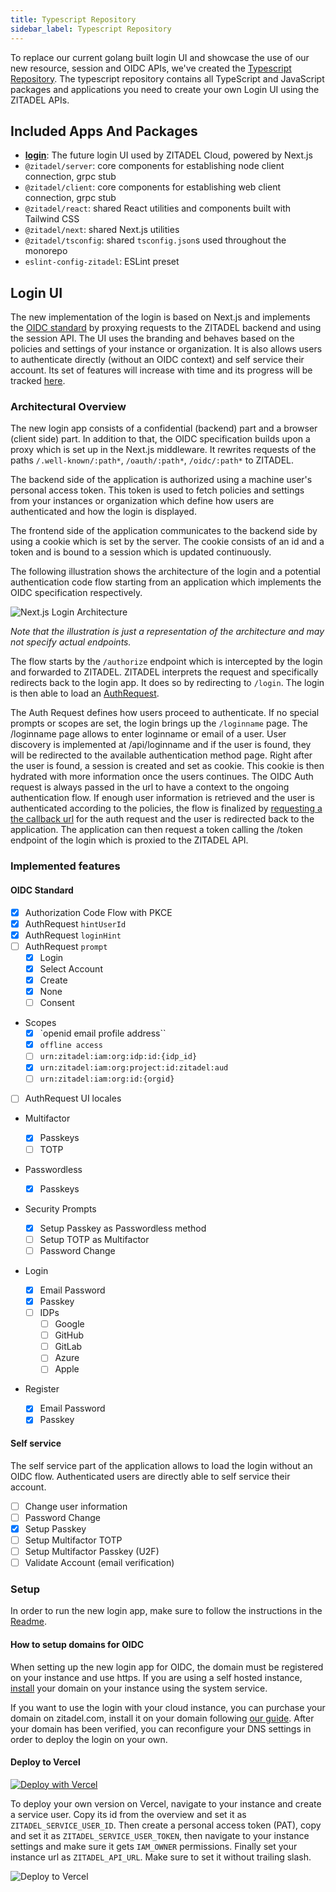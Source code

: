 ```yaml
---
title: Typescript Repository
sidebar_label: Typescript Repository
---
```


To replace our current golang built login UI and showcase the use of our new resource, session and OIDC APIs, we've created the [Typescript Repository](https://github.com/zitadel/typescript).
The typescript repository contains all TypeScript and JavaScript packages and applications you need to create your own Login UI using the ZITADEL APIs.

## Included Apps And Packages

- **[login](./typescript-repo#new-login-ui)**: The future login UI used by ZITADEL Cloud, powered by Next.js
- `@zitadel/server`: core components for establishing node client connection, grpc stub
- `@zitadel/client`: core components for establishing web client connection, grpc stub
- `@zitadel/react`: shared React utilities and components built with Tailwind CSS
- `@zitadel/next`: shared Next.js utilities
- `@zitadel/tsconfig`: shared `tsconfig.json`s used throughout the monorepo
- `eslint-config-zitadel`: ESLint preset

## Login UI

The new implementation of the login is based on Next.js and implements the [OIDC standard](./oidc-standard) by proxying requests to the ZITADEL backend and using the session API.
The UI uses the branding and behaves based on the policies and settings of your instance or organization.
It is also allows users to authenticate directly (without an OIDC context) and self service their account.
Its set of features will increase with time and its progress will be tracked [here](./typescript-repo#implemented-features).

### Architectural Overview

The new login app consists of a confidential (backend) part and a browser (client side) part.
In addition to that, the OIDC specification builds upon a proxy which is set up in the Next.js middleware. It rewrites requests of the paths `/.well-known/:path*`, `/oauth/:path*`, `/oidc/:path*` to ZITADEL.

The backend side of the application is authorized using a machine user's personal access token.
This token is used to fetch policies and settings from your instances or organization which define how users are authenticated and how the login is displayed.

The frontend side of the application communicates to the backend side by using a cookie which is set by the server.
The cookie consists of an id and a token and is bound to a session which is updated continuously.

The following illustration shows the architecture of the login and a potential authentication code flow starting from an application which implements the OIDC specification respectively.

![Next.js Login Architecture](/img/typescript-login-architecture.png)

_Note that the illustration is just a representation of the architecture and may not specify actual endpoints._

The flow starts by the `/authorize` endpoint which is intercepted by the login and forwarded to ZITADEL.
ZITADEL interprets the request and specifically redirects back to the login app.
It does so by redirecting to `/login`.
The login is then able to load an [AuthRequest](/docs/apis/resources/oidc_service/oidc-service-get-auth-request#get-oidc-auth-request-details).

The Auth Request defines how users proceed to authenticate. If no special prompts or scopes are set, the login brings up the `/loginname` page.
The /loginname page allows to enter loginname or email of a user. User discovery is implemented at /api/loginname and if the user is found, they will be redirected to the available authentication method page.
Right after the user is found, a session is created and set as cookie.
This cookie is then hydrated with more information once the users continues.
The OIDC Auth request is always passed in the url to have a context to the ongoing authentication flow.
If enough user information is retrieved and the user is authenticated according to the policies, the flow is finalized by [requesting a the callback url](/docs/apis/resources/oidc_service/oidc-service-create-callback) for the auth request and the user is redirected back to the application.
The application can then request a token calling the /token endpoint of the login which is proxied to the ZITADEL API.

### Implemented features

#### OIDC Standard

- [x] Authorization Code Flow with PKCE
- [x] AuthRequest `hintUserId`
- [x] AuthRequest `loginHint`
- [ ] AuthRequest `prompt`
  - [x] Login
  - [x] Select Account
  - [x] Create
  - [x] None
  - [ ] Consent
- Scopes
  - [x] `openid email profile address``
  - [x] `offline access`
  - [ ] `urn:zitadel:iam:org:idp:id:{idp_id}`
  - [x] `urn:zitadel:iam:org:project:id:zitadel:aud`
  - [ ] `urn:zitadel:iam:org:id:{orgid}`
- [ ] AuthRequest UI locales
- Multifactor
  - [x] Passkeys
  - [ ] TOTP
- Passwordless
  - [x] Passkeys
- Security Prompts
  - [x] Setup Passkey as Passwordless method
  - [ ] Setup TOTP as Multifactor
  - [ ] Password Change
- Login
  - [x] Email Password
  - [x] Passkey
  - [ ] IDPs
    - [ ] Google
    - [ ] GitHub
    - [ ] GitLab
    - [ ] Azure
    - [ ] Apple
- Register

  - [x] Email Password
  - [x] Passkey

#### Self service

The self service part of the application allows to load the login without an OIDC flow.
Authenticated users are directly able to self service their account.

- [ ] Change user information
- [ ] Password Change
- [x] Setup Passkey
- [ ] Setup Multifactor TOTP
- [ ] Setup Multifactor Passkey (U2F)
- [ ] Validate Account (email verification)

### Setup

In order to run the new login app, make sure to follow the instructions in the [Readme](https://github.com/zitadel/typescript/blob/main/README.md#run-login-ui).

#### How to setup domains for OIDC

When setting up the new login app for OIDC, the domain must be registered on your instance and use https.
If you are using a self hosted instance, [install](/docs/apis/resources/system/system-service-add-domain) your domain on your instance using the system service.

If you want to use the login with your cloud instance, you can purchase your domain on zitadel.com, install it on your domain following [our guide](/docs/guides/manage/cloud/instances#add-custom-domain).
After your domain has been verified, you can reconfigure your DNS settings in order to deploy the login on your own.

#### Deploy to Vercel

[![Deploy with Vercel](https://vercel.com/button)](https://vercel.com/new/clone?repository-url=https%3A%2F%2Fgithub.com%2Fzitadel%2Ftypescript&env=ZITADEL_API_URL,ZITADEL_SERVICE_USER_ID,ZITADEL_SERVICE_USER_TOKEN&root-directory=apps/login&envDescription=Setup%20a%20service%20account%20with%20IAM_OWNER%20membership%20on%20your%20instance%20and%20provide%20its%20id%20and%20personal%20access%20token.&project-name=zitadel-login&repository-name=zitadel-login)

To deploy your own version on Vercel, navigate to your instance and create a service user.
Copy its id from the overview and set it as `ZITADEL_SERVICE_USER_ID`.
Then create a personal access token (PAT), copy and set it as `ZITADEL_SERVICE_USER_TOKEN`, then navigate to your instance settings and make sure it gets `IAM_OWNER` permissions.
Finally set your instance url as `ZITADEL_API_URL`. Make sure to set it without trailing slash.

![Deploy to Vercel](/img/deploy-to-vercel.png)
